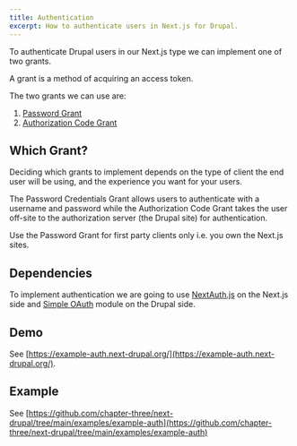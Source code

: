 ```yaml
---
title: Authentication
excerpt: How to authenticate users in Next.js for Drupal.
---
```


To authenticate Drupal users in our Next.js type we can implement one of two grants.

A grant is a method of acquiring an access token.

The two grants we can use are:

1. [Password Grant](/docs/authentication/password-grant)
2. [Authorization Code Grant](/docs/authentication/authorization-code-grant)

## Which Grant?

Deciding which grants to implement depends on the type of client the end user will be using, and the experience you want for your users.

The Password Credentials Grant allows users to authenticate with a username and password while the Authorization Code Grant takes the user off-site to the authorization server (the Drupal site) for authentication.

<Callout>

Use the Password Grant for first party clients only i.e. you own the Next.js sites.

</Callout>

## Dependencies

To implement authentication we are going to use [NextAuth.js](https://next-auth.js.org) on the Next.js side and [Simple OAuth](http://drupal.org/project/simple_oauth) module on the Drupal side.

## Demo

See [https://example-auth.next-drupal.org/](https://example-auth.next-drupal.org/).

## Example

See [https://github.com/chapter-three/next-drupal/tree/main/examples/example-auth](https://github.com/chapter-three/next-drupal/tree/main/examples/example-auth)
